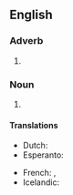 {{also|PLZ|plž|pĺž}}
==English==

===Adverb===
{{en-adv|-}}

# {{lb|en|slang|internet slang|texting}} {{abbreviation of|en|please}}

===Noun===
{{en-noun|-}}

# {{abbreviation of|en|plaza}}
#: {{syn|en|Plz|Plz.}}
#: {{cot|en|Cr.|Rte.|St.|Blvd.|Ave.|Pl.|Ln.|Lnwy.|Pkwy.|Hwy.|Wy.}}

====Translations====
{{trans-top|short for please}}
* Dutch: {{t+|nl|a.u.b.}}
* Esperanto: {{t|eo|bv.}}
{{trans-mid}}
* French: {{t+|fr|svp}}, {{t+|fr|stp}}
* Icelandic: {{t|is|plís}}
{{trans-bottom}}